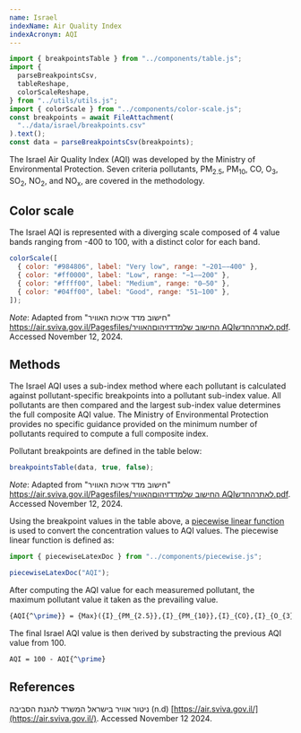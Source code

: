 ```yaml
---
name: Israel
indexName: Air Quality Index
indexAcronym: AQI
---
```


```js
import { breakpointsTable } from "../components/table.js";
import {
  parseBreakpointsCsv,
  tableReshape,
  colorScaleReshape,
} from "../utils/utils.js";
import { colorScale } from "../components/color-scale.js";
const breakpoints = await FileAttachment(
  "../data/israel/breakpoints.csv"
).text();
const data = parseBreakpointsCsv(breakpoints);
```

The Israel Air Quality Index (AQI) was developed by the Ministry of Environmental Protection. Seven criteria pollutants, PM<sub>2.5</sub>, PM<sub>10</sub>, CO, O<sub>3</sub>, SO<sub>2</sub>, NO<sub>2</sub>, and NO<sub>x</sub>, are covered in the methodology.

## Color scale

The Israel AQI is represented with a diverging scale composed of 4 value bands ranging from -400 to 100, with a distinct color for each band.

```js
colorScale([
  { color: "#984806", label: "Very low", range: "−201–−400" },
  { color: "#ff0000", label: "Low", range: "−1–−200" },
  { color: "#ffff00", label: "Medium", range: "0–50" },
  { color: "#04ff00", label: "Good", range: "51–100" },
]);
```

_Note_: Adapted from "חישוב מדד איכות האוויר" [https://air.sviva.gov.il/Pagesfiles/החישוב שלמדדזיהוםהאוויר AQIלאתרהחדש.pdf](https://air.sviva.gov.il/Pagesfiles/%D7%94%D7%97%D7%99%D7%A9%D7%95%D7%91%20%D7%A9%D7%9C%20%D7%9E%D7%93%D7%93%20%D7%96%D7%99%D7%94%D7%95%D7%9D%20%D7%94%D7%90%D7%95%D7%95%D7%99%D7%A8%20AQI%20%D7%9C%D7%90%D7%AA%D7%A8%20%D7%94%D7%97%D7%93%D7%A9.pdf). Accessed November 12, 2024.

## Methods

The Israel AQI uses a sub-index method where each pollutant is calculated against pollutant-specific breakpoints into a pollutant sub-index value. All pollutants are then compared and the largest sub-index value determines the full composite AQI value. The Ministry of Environmental Protection provides no specific guidance provided on the minimum number of pollutants required to compute a full composite index.

Pollutant breakpoints are defined in the table below:

```js
breakpointsTable(data, true, false);
```

_Note_: Adapted from "חישוב מדד איכות האוויר" [https://air.sviva.gov.il/Pagesfiles/החישוב שלמדדזיהוםהאוויר AQIלאתרהחדש.pdf](https://air.sviva.gov.il/Pagesfiles/%D7%94%D7%97%D7%99%D7%A9%D7%95%D7%91%20%D7%A9%D7%9C%20%D7%9E%D7%93%D7%93%20%D7%96%D7%99%D7%94%D7%95%D7%9D%20%D7%94%D7%90%D7%95%D7%95%D7%99%D7%A8%20AQI%20%D7%9C%D7%90%D7%AA%D7%A8%20%D7%94%D7%97%D7%93%D7%A9.pdf). Accessed November 12, 2024.

Using the breakpoint values in the table above, a [piecewise linear function](/methods#piecewise-linear-function) is used to convert the concentration values to AQI values. The piecewise linear function is defined as:

```js
import { piecewiseLatexDoc } from "../components/piecewise.js";
```

```js
piecewiseLatexDoc("AQI");
```

After computing the AQI value for each measuremed pollutant, the maximum pollutant value it taken as the prevailing value.

```tex
{AQI{^\prime}} = {Max}({I}_{PM_{2.5}},{I}_{PM_{10}},{I}_{CO},{I}_{O_{3}},{I}_{SO_{2}},{I}_{NO_{2}},{I}_{NO_{x}})
```

The final Israel AQI value is then derived by substracting the previous AQI value from 100.

```tex
AQI = 100 - AQI{^\prime}
```

## References

ניטור אוויר בישראל המשרד להגנת הסביבה (n.d) [https://air.sviva.gov.il/](https://air.sviva.gov.il/). Accessed November 12 2024.
